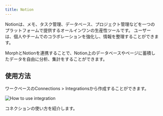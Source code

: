 ```yaml
---
title: Notion
---
```


Notionは、メモ、タスク管理、データベース、プロジェクト管理などを一つのプラットフォームで提供するオールインワンの生産性ツールです。
ユーザーは、個人やチームでのコラボレーションを強化し、情報を整理することができます。

MorphとNotionを連携することで、Notion上のデータベースやページに蓄積したデータを自由に分析、集計をすることができます。

## 使用方法

ワークペースのConnections > Integrationsから作成することができます。

<img
    src="/assets/images/integrations/integrations-how-to-use.png"
    alt="How to use integration"
/>

<CardGroup cols={1}>
    <Card title="コネクター: DB / DWH / SaaS" href="/docs/ja/data-sources/connectors">
        コネクションの使い方を紹介します。
    </Card>
</CardGroup>
